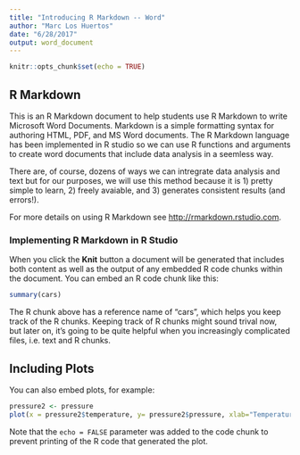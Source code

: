 ```yaml
---
title: "Introducing R Markdown -- Word"
author: "Marc Los Huertos"
date: "6/28/2017"
output: word_document
---
```


```r
knitr::opts_chunk$set(echo = TRUE)
```

## R Markdown

This is an R Markdown document to help students use R Markdown to write Microsoft Word Documents. Markdown is a simple formatting syntax for authoring HTML, PDF, and MS Word documents. The R Markdown language has been implemented in R studio so we can use R functions and arguments to create word documents that include data analysis in a seemless way. 

There are, of course, dozens of ways we can intregrate data analysis and text but for our purposes, we will use this method because it is 1) pretty simple to learn, 2) freely avaiable, and 3) generates consistent results (and errors!). 

For more details on using R Markdown see <http://rmarkdown.rstudio.com>.

### Implementing R Markdown in R Studio

When you click the **Knit** button a document will be generated that includes both content as well as the output of any embedded R code chunks within the document. You can embed an R code chunk like this:

```r
summary(cars)
```

The R chunk above has a reference name of "cars", which helps you keep track of the R chunks. Keeping track of R chunks might sound trival now, but later on, it's going to be quite helpful when you increasingly complicated files, i.e. text and R chunks. 

## Including Plots

You can also embed plots, for example:

```r
pressure2 <- pressure
plot(x = pressure2$temperature, y= pressure2$pressure, xlab="Temperature (C)", ylab="Pressure (psi)", las=1)
```

Note that the `echo = FALSE` parameter was added to the code chunk to prevent printing of the R code that generated the plot.
